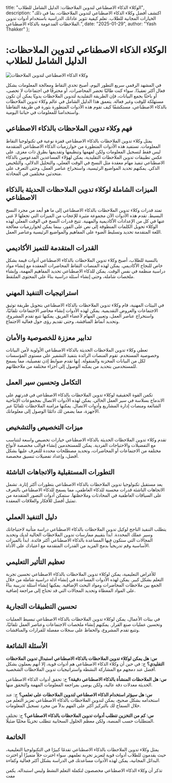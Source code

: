   title: "الوكلاء الذكاء الاصطناعي لتدوين الملاحظات: الدليل الشامل للطلاب",
  description: "اكتشف أفضل وكلاء الذكاء الاصطناعي لتدوين الملاحظات، بما في ذلك الخيارات المجانية للطلاب. تعلم كيفية تثوير عاداتك الدراسية باستخدام أدوات تدوين الملاحظات المدعومة بالذكاء الاصطناعي.",
  date: "2025-01-29",
  author: "Yash Thakker"
};

# الوكلاء الذكاء الاصطناعي لتدوين الملاحظات: الدليل الشامل للطلاب

![وكلاء الذكاء الاصطناعي لتدوين الملاحظات](/images/blog-posts/ai-agents-for-note-taking.jpeg)

في المشهد الرقمي سريع التطور اليوم، أصبح تحدي التقاط ومعالجة المعلومات بشكل فعال أكثر تعقيدًا. سواء كنت طالبًا تحضر المحاضرات، أو محترفًا في اجتماعات لا تحصى، أو باحثًا يجمع البيانات، فإن الطريقة التقليدية لتدوين الملاحظات يدويًا يمكن أن تكون مستهلكة للوقت وغير فعالة. يتعمق هذا الدليل الشامل في عالم وكلاء تدوين الملاحظات بالذكاء الاصطناعي، مستكشفًا كيف تقوم هذه الأدوات المتطورة بثورة في طريقة التقاطنا واستخدامنا للمعلومات في حياتنا اليومية.

## فهم وكلاء تدوين الملاحظات بالذكاء الاصطناعي

يمثل وكلاء تدوين الملاحظات بالذكاء الاصطناعي قفزة نوعية في تكنولوجيا التقاط المعلومات. تستفيد هذه الأدوات المتطورة من خوارزميات الذكاء الاصطناعي المتقدمة ليس فقط لتسجيل المعلومات ولكن لفهمها وتنظيمها وتقديمها بطرق ذات مغزى. على عكس تطبيقات تدوين الملاحظات التقليدية، يمكن لهؤلاء المساعدين المدعومين بالذكاء الاصطناعي تنفيذ مهام معقدة مثل النسخ في الوقت الفعلي، والتحليل الدلالي، والتلخيص الذكي. يمكنهم تحديد المواضيع الرئيسية، واستخراج عناصر العمل، وحتى التعرف على متحدثين مختلفين في المحادثة.

## الميزات الشاملة لوكلاء تدوين الملاحظات الحديثة بالذكاء الاصطناعي

تمتد قدرات وكلاء تدوين الملاحظات بالذكاء الاصطناعي إلى ما هو أبعد من مجرد النسخ البسيط. تقدم هذه الأدوات الآن مجموعة مثيرة للإعجاب من الميزات التي تجعلها لا غنى عنها في كل من الإعدادات الأكاديمية والمهنية. تتيح قدرات النسخ في الوقت الفعلي لهذه الوكلاء تحويل الكلمات المنطوقة إلى نص على الفور، بينما يمكن لخوارزميات معالجة اللغة المتقدمة تحديد وتسليط الضوء على المفاهيم والمواضيع الرئيسية وعناصر العمل.

## القدرات المتقدمة للتميز الأكاديمي

بالنسبة للطلاب، أصبح وكلاء تدوين الملاحظات بالذكاء الاصطناعي أدوات قيمة بشكل خاص للنجاح الأكاديمي. يمكن لهذه المنصات التقاط المحاضرات المعقدة مع إنشاء مواد دراسية منظمة في نفس الوقت. يمكن للذكاء الاصطناعي تحديد المفاهيم المهمة، وإنشاء ملخصات شاملة، وحتى إنشاء أسئلة دراسية بناءً على المحتوى الملتقط.

## استراتيجيات التنفيذ المهني

في البيئات المهنية، قام وكلاء تدوين الملاحظات بالذكاء الاصطناعي بتحويل طريقة توثيق الاجتماعات والعروض التقديمية. يمكن لهذه الأدوات إنشاء محاضر الاجتماعات تلقائيًا، واستخراج عناصر العمل، وتعيين المهام لأعضاء الفريق. يمكنها تتبع تقدم المشروع، وتحديد أنماط المناقشة، وحتى تقديم رؤى حول فعالية الاجتماع.

## تدابير معززة للخصوصية والأمان

تعطي وكلاء تدوين الملاحظات الحديثة بالذكاء الاصطناعي الأولوية لأمن البيانات وخصوصية المستخدم. تقوم المنصات الرائدة بتنفيذ التشفير على مستوى المؤسسات لكل من البيانات المخزنة والمنقولة. إنها تقدم ضوابط إذن تفصيلية، مما يسمح للمستخدمين بتحديد من يمكنه الوصول إلى أجزاء مختلفة من ملاحظاتهم.

## التكامل وتحسين سير العمل

تكمن القوة الحقيقية لوكلاء تدوين الملاحظات بالذكاء الاصطناعي في قدرتهم على الاندماج بسلاسة في سير العمل الحالي. يمكن لهذه الأدوات الاتصال بمجموعات الإنتاجية الشائعة ومنصات إدارة المشاريع وأدوات الاتصال. يمكنها مزامنة الملاحظات تلقائيًا عبر الأجهزة، مما يضمن لك دائمًا الوصول إلى معلوماتك.

## ميزات التخصيص والتشخيص

تقدم وكلاء تدوين الملاحظات الحديثة بالذكاء الاصطناعي خيارات تخصيص واسعة لتتناسب مع التفضيلات والاحتياجات الفردية. يمكن للمستخدمين إنشاء قوالب مخصصة لأنواع مختلفة من الاجتماعات أو المحاضرات، وتحديد مصطلحات محددة للتعرف عليها بشكل أفضل، وإعداد تفضيلات تنسيق مخصصة.

## التطورات المستقبلية والاتجاهات الناشئة

يعد مستقبل تكنولوجيا تدوين الملاحظات بالذكاء الاصطناعي بتطورات أكثر إثارة. تشمل الاتجاهات الناشئة قدرات محسنة للذكاء العاطفي، مما يسمح للذكاء الاصطناعي بالتعرف على السياقات العاطفية في المحادثات وملاحظتها. ستمكن أدوات التصور المتقدمة من تمثيل أفضل للأفكار والعلاقات المعقدة.

## دليل التنفيذ العملي

يتطلب التنفيذ الناجح لوكيل تدوين الملاحظات بالذكاء الاصطناعي دراسة متأنية لاحتياجاتك وسير عملك المحددة. ابدأ بتقييم ممارسات تدوين الملاحظات الحالية لديك وتحديد المجالات التي ستكون فيها المساعدة بالذكاء الاصطناعي أكثر فائدة. ابدأ بالميزات الأساسية وقم تدريجياً بدمج المزيد من القدرات المتقدمة مع اعتيادك على الأداة.

## تعظيم التأثير التعليمي

للأغراض التعليمية، يمكن لوكلاء تدوين الملاحظات بالذكاء الاصطناعي تحسين تجربة التعلم بشكل كبير. يمكن لهذه الأدوات المساعدة في إنشاء أدلة دراسية شاملة من خلال الجمع بين ملاحظات المحاضرات ومواد البحث الإضافية. يمكنها إنشاء أسئلة تدريبية بناءً على المواد المغطاة وتحديد المجالات التي قد تحتاج إلى مراجعة إضافية.

## تحسين التطبيقات التجارية

في بيئات الأعمال، يمكن لوكلاء تدوين الملاحظات بالذكاء الاصطناعي تبسيط العمليات وتحسين عمليات صنع القرار. يمكنهم إنشاء ملخصات الاجتماعات وعناصر العمل تلقائيًا، وتتبع تقدم المشروع، والحفاظ على سجلات مفصلة للقرارات والمناقشات.

## الأسئلة الشائعة

**س: هل يمكن لوكلاء تدوين الملاحظات بالذكاء الاصطناعي استبدال تدوين الملاحظات التقليدي؟**
ج: في حين أن وكلاء الذكاء الاصطناعي هم أدوات قوية، إلا أنهم يعملون بشكل أفضل عند دمجهم مع المشاركة النشطة واستراتيجيات تدوين الملاحظات الشخصية.

**س: هل الملاحظات المنشأة بالذكاء الاصطناعي دقيقة؟**
ج: تحقق أدوات الذكاء الاصطناعي الحديثة معدلات دقة عالية، ولكن يوصى بمراجعة المعلومات المهمة والتحقق منها.

**س: هل سيؤثر استخدام الذكاء الاصطناعي لتدوين الملاحظات على تعلمي؟**
ج: عند استخدامه بشكل صحيح، يمكن لتدوين الملاحظات بالذكاء الاصطناعي تعزيز التعلم من خلال السماح لك بالتركيز أكثر على الفهم بدلاً من مجرد تسجيل المعلومات.

**س: كم من التخزين تتطلب أدوات تدوين الملاحظات بالذكاء الاصطناعي؟**
ج: تختلف المتطلبات حسب المنصة، ولكن معظم الحلول السحابية تتطلب تخزينًا محليًا ضئيلًا.

## الخاتمة

يمثل وكلاء تدوين الملاحظات بالذكاء الاصطناعي تقدمًا كبيرًا في التكنولوجيا التعليمية، حيث يقدمون للطلاب أدوات قوية لتعزيز تجربة تعلمهم. سواء اخترت حلاً متميزًا أو اخترت البدائل المجانية، يمكن لهذه الأدوات مساعدتك في الدراسة بشكل أكثر فعالية وكفاءة.

تذكر أن وكلاء الذكاء الاصطناعي مخصصون لتكملة التعلم النشط وليس استبداله. يكمن مفت